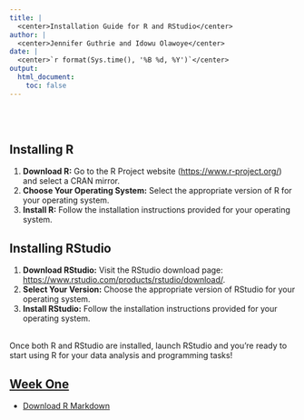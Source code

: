 ```yaml
---
title: |
  <center>Installation Guide for R and RStudio</center>
author: |
  <center>Jennifer Guthrie and Idowu Olawoye</center>
date: |
  <center>`r format(Sys.time(), '%B %d, %Y')`</center>
output: 
  html_document:
    toc: false
---
```


<br><br>

## Installing R<br>

1.  **Download R:** Go to the R Project website (<https://www.r-project.org/>) and select a CRAN mirror.<br>
2.  **Choose Your Operating System:** Select the appropriate version of R for your operating system.<br>
3.  **Install R:** Follow the installation instructions provided for your operating system.<br>

## Installing RStudio<br>

1.  **Download RStudio:** Visit the RStudio download page: <https://www.rstudio.com/products/rstudio/download/>.<br>
2.  **Select Your Version:** Choose the appropriate version of RStudio for your operating system.<br>
3.  **Install RStudio:** Follow the installation instructions provided for your operating system.<br><br>

Once both R and RStudio are installed, launch RStudio and you're ready to start using R for your data analysis and programming tasks!

## [Week One](Week_One-Intro_to_R.nb.html) 

-   [Download R Markdown](Week_One-Intro_to_R.Rmd "download")
